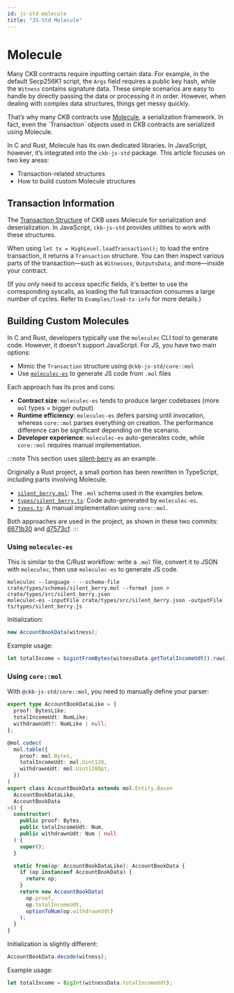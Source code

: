 ```yaml
---
id: js-std-molecule
title: "JS-Std Molecule"
---
```



# Molecule

Many CKB contracts require inputting certain data. For example, in the default Secp256K1 script, the `Args` field requires a public key hash, while the `Witness` contains signature data. These simple scenarios are easy to handle by directly passing the data or processing it in order. However, when dealing with complex data structures, things get messy quickly.

That’s why many CKB contracts use [Molecule](https://github.com/nervosnetwork/molecule), a serialization framework. In fact, even the \`Transaction\` objects used in CKB contracts are serialized using Molecule.

In C and Rust, Molecule has its own dedicated libraries. In JavaScript, however, it’s integrated into the `ckb-js-std` package. This article focuses on two key areas:

- Transaction-related structures
- How to build custom Molecule structures

## Transaction Information

The [Transaction Structure](https://github.com/nervosnetwork/rfcs/blob/master/rfcs/0022-transaction-structure/0022-transaction-structure.md) of CKB uses Molecule for serialization and deserialization. In JavaScript, `ckb-js-std` provides utilities to work with these structures.

When using `let tx = HighLevel.loadTransaction();` to load the entire transaction, it returns a `Transaction` structure. You can then inspect various parts of the transaction—such as `Witnesses`, `OutputsData`, and more—inside your contract.

(If you only need to access specific fields, it's better to use the corresponding syscalls, as loading the full transaction consumes a large number of cycles. Refer to `Examples/load-tx-info` for more details.)

## Building Custom Molecules

In C and Rust, developers typically use the `moleculec` CLI tool to generate code. However, it doesn't support JavaScript. For JS, you have two main options:

- Mimic the `Transaction` structure using `@ckb-js-std/core::mol`
- Use [`moleculec-es`](https://github.com/nervosnetwork/moleculec-es) to generate JS code from `.mol` files

Each approach has its pros and cons:

- **Contract size**: `moleculec-es` tends to produce larger codebases (more `mol` types = bigger output)
- **Runtime efficiency**: `moleculec-es` defers parsing until invocation, whereas `core::mol` parses everything on creation. The performance difference can be significant depending on the scenario.
- **Developer experience**: `moleculec-es` auto-generates code, while `core::mol` requires manual implementation.

:::note
This section uses [silent-berry](https://github.com/ksleifjsslsls/silent-berry2/tree/re-js) as an example.

Originally a Rust project, a small portion has been rewritten in TypeScript, including parts involving Molecule.

- [`silent_berry.mol`](https://github.com/ksleifjsslsls/silent-berry2/blob/re-js/crate/types/schemas/silent_berry.mol): The `.mol` schema used in the examples below.
- [`types/silent_berry.ts`](https://github.com/ksleifjsslsls/silent-berry2/blob/re-js/ts/types/silent_berry.js): Code auto-generated by `moleculec-es`.
- [`types.ts`](https://github.com/ksleifjsslsls/silent-berry2/blob/re-js/ts/account_book/src/types.ts): A manual implementation using `core::mol`.

Both approaches are used in the project, as shown in these two commits:
[6671b30](https://github.com/ksleifjsslsls/silent-berry2/commit/6671b30fdedd1a0164ed9b16d8b02437aa874495) and [d7573cf](https://github.com/ksleifjsslsls/silent-berry2/commit/d7573cfcae2b8089d09568de751a4449a59a0534).
:::

### Using `moleculec-es`

This is similar to the C/Rust workflow: write a `.mol` file, convert it to JSON with `moleculec`, then use `moleculec-es` to generate JS code.

```shell
moleculec --language - --schema-file crate/types/schemas/silent_berry.mol --format json > crate/types/src/silent_berry.json
moleculec-es -inputFile crate/types/src/silent_berry.json -outputFile ts/types/silent_berry.js
```

Initialization:

```ts
new AccountBookData(witness);
```

Example usage:

```ts
let totalIncome = bigintFromBytes(witnessData.getTotalIncomeUdt().raw());
```

### Using `core::mol`

With `@ckb-js-std/core::mol`, you need to manually define your parser:

```ts
export type AccountBookDataLike = {
  proof: BytesLike;
  totalIncomeUdt: NumLike;
  withdrawnUdt?: NumLike | null;
};

@mol.codec(
  mol.table({
    proof: mol.Bytes,
    totalIncomeUdt: mol.Uint128,
    withdrawnUdt: mol.Uint128Opt,
  })
)
export class AccountBookData extends mol.Entity.Base<
  AccountBookDataLike,
  AccountBookData
>() {
  constructor(
    public proof: Bytes,
    public totalIncomeUdt: Num,
    public withdrawnUdt: Num | null
  ) {
    super();
  }

  static from(op: AccountBookDataLike): AccountBookData {
    if (op instanceof AccountBookData) {
      return op;
    }
    return new AccountBookData(
      op.proof,
      op.totalIncomeUdt,
      optionToNum(op.withdrawnUdt)
    );
  }
}
```

Initialization is slightly different:

```ts
AccountBookData.decode(witness);
```

Example usage:

```ts
let totalIncome = BigInt(witnessData.totalIncomeUdt);
```
